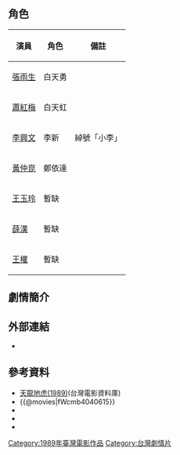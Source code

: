 {{Infobox Film
|  name               = 天龍地虎
|  original_name      = ''{{lang|en|Heaven Dragon Earth Tiger}}''
|  image              = 
|  caption            = 
|  director           = [[丁善璽|丁善璽]] 
|  producer           = [[董丙繡|董丙繡]]<br>祥全、姜良鑑
|  producer_2         = 陳良月、羅台新<br>鍾倫理、鄒積鈞
|  writer             = [[丁善璽|丁善璽]]
|  starring           = [[張雨生|張雨生]]<br />[[蕭紅梅|蕭紅梅]]<br />[[李興文|李興文]]<br />[[黃仲崑|黃仲崑]]<br />[[王玉玲|王玉玲]]<br />[[薛漢|薛漢]]<br />[[王權|王權]]
|  music              = 席裕龍
|  movie_music        = 
|  cinematography     = [[范金玉|-{范}-金玉]]<br />[[古廣泉|古廣泉]]
|  editing            = [[王德明|王德明]]
|  production_company = 
|  distributor        = [[新船有限公司|新船有限公司]]<br />[[漢威有限公司|漢威有限公司]]
|  released           = {{film date|1989||}}
|  runtime            = 97分鐘
|  country            = {{ROC}}
|  language           = [[華語|華語]]
|  awards             = 
|  budget             = 
|  gross              = 
|  amg_id             = 
|  imdb_id            = tt2185525
|  preceded_by        = 
|  followed_by        = 
}}

{{engname|《天龍地虎》|''Heaven Dragon Earth Tiger''}}

==角色==
{| class="wikitable"
|-
! 演員 !! 角色 !! 備註
|-
| [[張雨生|張雨生]] || 白天勇 || 
|-
| [[蕭紅梅_(演員)|蕭紅梅]] || 白天虹 || 
|-
| [[李興文|李興文]] || 李新 || 綽號「小李」 
|-
| [[黃仲崑|黃仲崑]] || 鄭依達 || 
|-
| [[王玉玲|王玉玲]] || 暫缺 ||
|-
| [[薛漢_(演員)|薛漢]] || 暫缺 ||
|-
| [[王權|王權]] || 暫缺 ||
 
|}

==劇情簡介==
{{no plot}}

==外部連結==
*{{youtube|PBiAQyA6gMI|張雨生-大地的天使(片段)}}

==參考資料==
*[https://web.archive.org/web/20160304082359/http://cinema.nccu.edu.tw/cinemaV2/film_show.htm?SID=615 天龍地虎(1989)](台灣電影資料庫)
*{{@movies|fWcmb4040615}}
*{{douban}}
*{{hkmdb title|15316}}
*{{imdb title|2185525}}

[[Category:1989年臺灣電影作品|Category:1989年臺灣電影作品]]
[[Category:台灣劇情片|Category:台灣劇情片]]